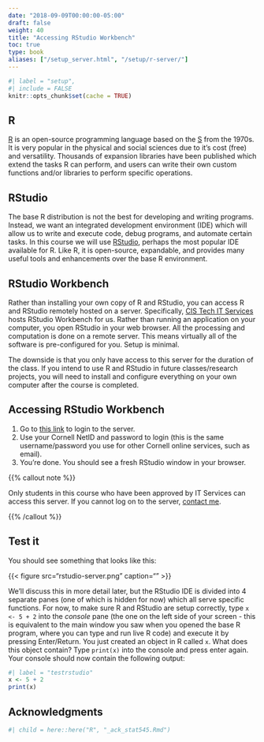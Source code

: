 ```yaml
---
date: "2018-09-09T00:00:00-05:00"
draft: false
weight: 40
title: "Accessing RStudio Workbench"
toc: true
type: book
aliases: ["/setup_server.html", "/setup/r-server/"]
---
```


```r
#| label = "setup",
#| include = FALSE
knitr::opts_chunk$set(cache = TRUE)
```

## R

[R](https://www.r-project.org/) is an open-source programming language based on the [S](https://en.wikipedia.org/wiki/S_(programming_language)) from the 1970s. It is very popular in the physical and social sciences due to it's cost (free) and versatility. Thousands of expansion libraries have been published which extend the tasks R can perform, and users can write their own custom functions and/or libraries to perform specific operations.

## RStudio

The base R distribution is not the best for developing and writing programs. Instead, we want an integrated development environment (IDE) which will allow us to write and execute code, debug programs, and automate certain tasks. In this course we will use [RStudio](https://www.rstudio.com/products/RStudio/), perhaps the most popular IDE available for R. Like R, it is open-source, expandable, and provides many useful tools and enhancements over the base R environment.

## RStudio Workbench

Rather than installing your own copy of R and RStudio, you can access R and RStudio remotely hosted on a server. Specifically, [CIS Tech IT Services](https://it.coecis.cornell.edu/) hosts RStudio Workbench for us. Rather than running an application on your computer, you open RStudio in your web browser. All the processing and computation is done on a remote server. This means virtually all of the software is pre-configured for you. Setup is minimal.

The downside is that you only have access to this server for the duration of the class. If you intend to use R and RStudio in future classes/research projects, you will need to install and configure everything on your own computer after the course is completed.

## Accessing RStudio Workbench

1. Go to [this link](https://rstudio-workbench.infosci.cornell.edu/) to login to the server.
1. Use your Cornell NetID and password to login (this is the same username/password you use for other Cornell online services, such as email).
1. You're done. You should see a fresh RStudio window in your browser.

{{% callout note %}}

Only students in this course who have been approved by IT Services can access this server. If you cannot log on to the server, [contact me](mailto:bcs88@cornell.edu).

{{% /callout %}}

## Test it

You should see something that looks like this:

{{< figure src="rstudio-server.png" caption="" >}}

We'll discuss this in more detail later, but the RStudio IDE is divided into 4 separate panes (one of which is hidden for now) which all serve specific functions. For now, to make sure R and RStudio are setup correctly, type `x <- 5 + 2` into the *console* pane (the one on the left side of your screen - this is equivalent to the main window you saw when you opened the base R program, where you can type and run live R code) and execute it by pressing Enter/Return. You just created an object in R called `x`. What does this object contain? Type `print(x)` into the console and press enter again. Your console should now contain the following output:

```r
#| label = "testrstudio"
x <- 5 + 2
print(x)
```

## Acknowledgments

```r
#| child = here::here("R", "_ack_stat545.Rmd")
```
